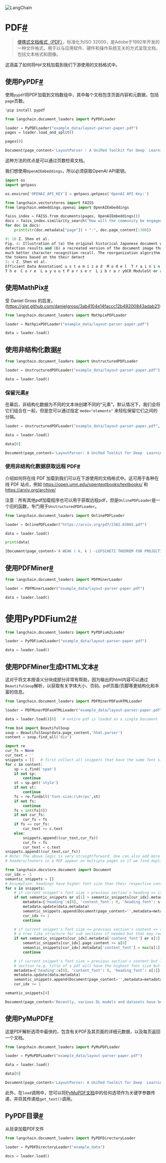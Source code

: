 

<Head>
  <script>
    {
      `(function() {
         var _hmt = _hmt || [];
(function() {
  var hm = document.createElement("script");
  hm.src = "https://hm.baidu.com/hm.js?e60fb290e204e04c5cb6f79b0ac1e697";
  var s = document.getElementsByTagName("script")[0]; 
  s.parentNode.insertBefore(hm, s);
})();
       })();`
    }
  </script>
</Head>

![LangChain](https://pica.zhimg.com/50/v2-56e8bbb52aa271012541c1fe1ceb11a2_r.gif)





PDF[#](#pdf "Permalink to this headline")
=========================================

> 
> [便携式文档格式（PDF）](https://en.wikipedia.org/wiki/PDF)，标准化为ISO 32000，是Adobe于1992年开发的一种文件格式，用于以与应用软件、硬件和操作系统无关的方式呈现文档，包括文本格式和图像。
> 
> 
> 

这涵盖了如何将`PDF`文档加载到我们下游使用的文档格式中。

使用PyPDF[#](#using-pypdf "Permalink to this headline")
-----------------------------------------------------

使用`pypdf`将PDF加载到文档数组中，其中每个文档包含页面内容和元数据，包括`page`页数。

```python
!pip install pypdf

```

```python
from langchain.document_loaders import PyPDFLoader

loader = PyPDFLoader("example_data/layout-parser-paper.pdf")
pages = loader.load_and_split()

```

```python
pages[0]

```

```python
Document(page_content='LayoutParser : A Uniﬁed Toolkit for Deep  Learning Based Document Image Analysis  Zejiang Shen1( \x00), Ruochen Zhang2, Melissa Dell3, Benjamin Charles Germain  Lee4, Jacob Carlson3, and Weining Li5  1Allen Institute for AI  shannons@allenai.org  2Brown University  ruochen zhang@brown.edu  3Harvard University  fmelissadell,jacob carlson g@fas.harvard.edu  4University of Washington  bcgl@cs.washington.edu  5University of Waterloo  w422li@uwaterloo.ca  Abstract. Recent advances in document image analysis (DIA) have been  primarily driven by the application of neural networks. Ideally, research  outcomes could be easily deployed in production and extended for further  investigation. However, various factors like loosely organized codebases  and sophisticated model con\x0cgurations complicate the easy reuse of im-  portant innovations by a wide audience. Though there have been on-going  e\x0borts to improve reusability and simplify deep learning (DL) model  development in disciplines like natural language processing and computer  vision, none of them are optimized for challenges in the domain of DIA.  This represents a major gap in the existing toolkit, as DIA is central to  academic research across a wide range of disciplines in the social sciences  and humanities. This paper introduces LayoutParser , an open-source  library for streamlining the usage of DL in DIA research and applica-  tions. The core LayoutParser library comes with a set of simple and  intuitive interfaces for applying and customizing DL models for layout de-  tection, character recognition, and many other document processing tasks.  To promote extensibility, LayoutParser also incorporates a community  platform for sharing both pre-trained models and full document digiti-  zation pipelines. We demonstrate that LayoutParser is helpful for both  lightweight and large-scale digitization pipelines in real-word use cases.  The library is publicly available at https://layout-parser.github.io .  Keywords: Document Image Analysis ·Deep Learning ·Layout Analysis  ·Character Recognition ·Open Source library ·Toolkit.  1 Introduction  Deep Learning(DL)-based approaches are the state-of-the-art for a wide range of  document image analysis (DIA) tasks including document image classi\x0ccation [ 11,arXiv:2103.15348v2  [cs.CV]  21 Jun 2021', metadata={'source': 'example_data/layout-parser-paper.pdf', 'page': 0})

```

这种方法的优点是可以通过页数检索文档。

我们想使用`OpenAIEmbeddings`，所以必须获取OpenAI API密钥。

```python
import os
import getpass

os.environ['OPENAI_API_KEY'] = getpass.getpass('OpenAI API Key:')

```

```python
from langchain.vectorstores import FAISS
from langchain.embeddings.openai import OpenAIEmbeddings

faiss_index = FAISS.from_documents(pages, OpenAIEmbeddings())
docs = faiss_index.similarity_search("How will the community be engaged?", k=2)
for doc in docs:
    print(str(doc.metadata["page"]) + ":", doc.page_content[:300])

```

```python
9: 10 Z. Shen et al.
Fig. 4: Illustration of (a) the original historical Japanese document with layout
detection results and (b) a recreated version of the document image that achieves
much better character recognition recall. The reorganization algorithm rearranges
the tokens based on the their detect
3: 4 Z. Shen et al.
Efficient Data AnnotationC u s t o m i z e d  M o d e l  T r a i n i n gModel Cust omizationDI A Model HubDI A Pipeline SharingCommunity PlatformLa y out Detection ModelsDocument Images 
T h e  C o r e  L a y o u t P a r s e r  L i b r a r yOCR ModuleSt or age & VisualizationLa y ou

```

使用MathPix[#](#using-mathpix "Permalink to this headline")
---------------------------------------------------------

受 Daniel Gross 的启发，(https://gist.github.com/danielgross/3ab4104e14faccc12b49200843adab21)

```python
from langchain.document_loaders import MathpixPDFLoader

```

```python
loader = MathpixPDFLoader("example_data/layout-parser-paper.pdf")

```

```python
data = loader.load()

```

使用非结构化数据[#](#using-unstructured "本标题的永久链接")
-------------------------------------------

```python
from langchain.document_loaders import UnstructuredPDFLoader

```

```python
loader = UnstructuredPDFLoader("example_data/layout-parser-paper.pdf")

```

```python
data = loader.load()

```

### 保留元素[#](#retain-elements "本标题的永久链接")

在幕后，非结构化数据为不同的文本块创建不同的“元素”。默认情况下，我们会将它们组合在一起，但是您可以通过指定 `mode="elements"` 来轻松保留它们之间的分隔。

```python
loader = UnstructuredPDFLoader("example_data/layout-parser-paper.pdf", mode="elements")

```

```python
data = loader.load()

```

```python
data[0]

```

```python
Document(page_content='LayoutParser: A Uniﬁed Toolkit for Deep  Learning Based Document Image Analysis  Zejiang Shen1 (�), Ruochen Zhang2, Melissa Dell3, Benjamin Charles Germain  Lee4, Jacob Carlson3, and Weining Li5  1 Allen Institute for AI  shannons@allenai.org  2 Brown University  ruochen zhang@brown.edu  3 Harvard University  {melissadell,jacob carlson}@fas.harvard.edu  4 University of Washington  bcgl@cs.washington.edu  5 University of Waterloo  w422li@uwaterloo.ca  Abstract. Recent advances in document image analysis (DIA) have been  primarily driven by the application of neural networks. Ideally, research  outcomes could be easily deployed in production and extended for further  investigation. However, various factors like loosely organized codebases  and sophisticated model conﬁgurations complicate the easy reuse of im-  portant innovations by a wide audience. Though there have been on-going  eﬀorts to improve reusability and simplify deep learning (DL) model  development in disciplines like natural language processing and computer  vision, none of them are optimized for challenges in the domain of DIA.  This represents a major gap in the existing toolkit, as DIA is central to  academic research across a wide range of disciplines in the social sciences  and humanities. This paper introduces LayoutParser, an open-source  library for streamlining the usage of DL in DIA research and applica-  tions. The core LayoutParser library comes with a set of simple and  intuitive interfaces for applying and customizing DL models for layout de-  tection, character recognition, and many other document processing tasks.  To promote extensibility, LayoutParser also incorporates a community  platform for sharing both pre-trained models and full document digiti-  zation pipelines. We demonstrate that LayoutParser is helpful for both  lightweight and large-scale digitization pipelines in real-word use cases.  The library is publicly available at https://layout-parser.github.io.  Keywords: Document Image Analysis · Deep Learning · Layout Analysis  · Character Recognition · Open Source library · Toolkit.  1  Introduction  Deep Learning(DL)-based approaches are the state-of-the-art for a wide range of  document image analysis (DIA) tasks including document image classiﬁcation [11,  arXiv:2103.15348v2  [cs.CV]  21 Jun 2021  ', lookup_str='', metadata={'file_path': 'example_data/layout-parser-paper.pdf', 'page_number': 1, 'total_pages': 16, 'format': 'PDF 1.5', 'title': '', 'author': '', 'subject': '', 'keywords': '', 'creator': 'LaTeX with hyperref', 'producer': 'pdfTeX-1.40.21', 'creationDate': 'D:20210622012710Z', 'modDate': 'D:20210622012710Z', 'trapped': '', 'encryption': None}, lookup_index=0)

```

### 使用非结构化数据获取远程 PDF[#](#fetching-remote-pdfs-using-unstructured "本标题的永久链接")

介绍如何将在线 PDF 加载到我们可以在下游使用的文档格式中。这可用于各种在线 PDF 站点，例如 https://open.umn.edu/opentextbooks/textbooks/ 和 https://arxiv.org/archive/

注意：所有其他pdf加载程序也可以用于获取远程pdf，但是`OnlinePDFLoader`是一个旧的函数，专门用于`UnstructuredPDFLoader`。

```python
from langchain.document_loaders import OnlinePDFLoader

```

```python
loader = OnlinePDFLoader("https://arxiv.org/pdf/2302.03803.pdf")

```

```python
data = loader.load()

```

```python
print(data)

```

```python
[Document(page_content='A WEAK ( k, k ) -LEFSCHETZ THEOREM FOR PROJECTIVE TORIC ORBIFOLDS  William D. Montoya  Instituto de Matem´atica, Estat´ıstica e Computa¸c˜ao Cient´ıﬁca,  In [3] we proved that, under suitable conditions, on a very general codimension s quasi- smooth intersection subvariety X in a projective toric orbifold P d Σ with d + s = 2 ( k + 1 ) the Hodge conjecture holds, that is, every ( p, p ) -cohomology class, under the Poincar´e duality is a rational linear combination of fundamental classes of algebraic subvarieties of X . The proof of the above-mentioned result relies, for p ≠ d + 1 − s , on a Lefschetz  Keywords: (1,1)- Lefschetz theorem, Hodge conjecture, toric varieties, complete intersection Email: wmontoya@ime.unicamp.br  theorem ([7]) and the Hard Lefschetz theorem for projective orbifolds ([11]). When p = d + 1 − s the proof relies on the Cayley trick, a trick which associates to X a quasi-smooth hypersurface Y in a projective vector bundle, and the Cayley Proposition (4.3) which gives an isomorphism of some primitive cohomologies (4.2) of X and Y . The Cayley trick, following the philosophy of Mavlyutov in [7], reduces results known for quasi-smooth hypersurfaces to quasi-smooth intersection subvarieties. The idea in this paper goes the other way around, we translate some results for quasi-smooth intersection subvarieties to  Acknowledgement. I thank Prof. Ugo Bruzzo and Tiago Fonseca for useful discus- sions. I also acknowledge support from FAPESP postdoctoral grant No. 2019/23499-7.  Let M be a free abelian group of rank d , let N = Hom ( M, Z ) , and N R = N ⊗ Z R .  if there exist k linearly independent primitive elements e  , . . . , e k ∈ N such that σ = { µ  e  + ⋯ + µ k e k } . • The generators e i are integral if for every i and any nonnegative rational number µ the product µe i is in N only if µ is an integer. • Given two rational simplicial cones σ , σ ′ one says that σ ′ is a face of σ ( σ ′ < σ ) if the set of integral generators of σ ′ is a subset of the set of integral generators of σ . • A ﬁnite set Σ = { σ  , . . . , σ t } of rational simplicial cones is called a rational simplicial complete d -dimensional fan if:  all faces of cones in Σ are in Σ ;  if σ, σ ′ ∈ Σ then σ ∩ σ ′ < σ and σ ∩ σ ′ < σ ′ ;  N R = σ  ∪ ⋅ ⋅ ⋅ ∪ σ t .  A rational simplicial complete d -dimensional fan Σ deﬁnes a d -dimensional toric variety P d Σ having only orbifold singularities which we assume to be projective. Moreover, T ∶ = N ⊗ Z C ∗ ≃ ( C ∗ ) d is the torus action on P d Σ . We denote by Σ ( i ) the i -dimensional cones  For a cone σ ∈ Σ, ˆ σ is the set of 1-dimensional cone in Σ that are not contained in σ  and x ˆ σ ∶ = ∏ ρ ∈ ˆ σ x ρ is the associated monomial in S .  Deﬁnition 2.2. The irrelevant ideal of P d Σ is the monomial ideal B Σ ∶ =< x ˆ σ ∣ σ ∈ Σ > and the zero locus Z ( Σ ) ∶ = V ( B Σ ) in the aﬃne space A d ∶ = Spec ( S ) is the irrelevant locus.  Proposition 2.3 (Theorem 5.1.11 [5]) . The toric variety P d Σ is a categorical quotient A d ∖ Z ( Σ ) by the group Hom ( Cl ( Σ ) , C ∗ ) and the group action is induced by the Cl ( Σ ) - grading of S .  Now we give a brief introduction to complex orbifolds and we mention the needed theorems for the next section. Namely: de Rham theorem and Dolbeault theorem for complex orbifolds.  Deﬁnition 2.4. A complex orbifold of complex dimension d is a singular complex space whose singularities are locally isomorphic to quotient singularities C d / G , for ﬁnite sub- groups G ⊂ Gl ( d, C ) .  Deﬁnition 2.5. A diﬀerential form on a complex orbifold Z is deﬁned locally at z ∈ Z as a G -invariant diﬀerential form on C d where G ⊂ Gl ( d, C ) and Z is locally isomorphic to d  Roughly speaking the local geometry of orbifolds reduces to local G -invariant geometry.  We have a complex of diﬀerential forms ( A ● ( Z ) , d ) and a double complex ( A ● , ● ( Z ) , ∂, ¯ ∂ ) of bigraded diﬀerential forms which deﬁne the de Rham and the Dolbeault cohomology groups (for a ﬁxed p ∈ N ) respectively:  (1,1)-Lefschetz theorem for projective toric orbifolds  Deﬁnition 3.1. A subvariety X ⊂ P d Σ is quasi-smooth if V ( I X ) ⊂ A #Σ ( 1 ) is smooth outside  Example 3.2 . Quasi-smooth hypersurfaces or more generally quasi-smooth intersection sub-  Example 3.2 . Quasi-smooth hypersurfaces or more generally quasi-smooth intersection sub- varieties are quasi-smooth subvarieties (see [2] or [7] for more details).  Remark 3.3 . Quasi-smooth subvarieties are suborbifolds of P d Σ in the sense of Satake in [8]. Intuitively speaking they are subvarieties whose only singularities come from the ambient  Proof. From the exponential short exact sequence  we have a long exact sequence in cohomology  H 1 (O ∗ X ) → H 2 ( X, Z ) → H 2 (O X ) ≃ H 0 , 2 ( X )  where the last isomorphisms is due to Steenbrink in [9]. Now, it is enough to prove the commutativity of the next diagram  where the last isomorphisms is due to Steenbrink in [9]. Now,  H 2 ( X, Z ) / / H 2 ( X, O X ) ≃ Dolbeault H 2 ( X, C ) deRham ≃ H 2 dR ( X, C ) / / H 0 , 2 ¯ ∂ ( X )  of the proof follows as the ( 1 , 1 ) -Lefschetz theorem in [6].  Remark 3.5 . For k = 1 and P d Σ as the projective space, we recover the classical ( 1 , 1 ) - Lefschetz theorem.  By the Hard Lefschetz Theorem for projective orbifolds (see [11] for details) we  By the Hard Lefschetz Theorem for projective orbifolds (see [11] for details) we get an isomorphism of cohomologies :  given by the Lefschetz morphism and since it is a morphism of Hodge structures, we have:  H 1 , 1 ( X, Q ) ≃ H dim X − 1 , dim X − 1 ( X, Q )  Corollary 3.6. If the dimension of X is 1 , 2 or 3 . The Hodge conjecture holds on X  Proof. If the dim C X = 1 the result is clear by the Hard Lefschetz theorem for projective orbifolds. The dimension 2 and 3 cases are covered by Theorem 3.5 and the Hard Lefschetz.  Cayley trick and Cayley proposition  The Cayley trick is a way to associate to a quasi-smooth intersection subvariety a quasi- smooth hypersurface. Let L 1 , . . . , L s be line bundles on P d Σ and let π ∶ P ( E ) → P d Σ be the projective space bundle associated to the vector bundle E = L 1 ⊕ ⋯ ⊕ L s . It is known that P ( E ) is a ( d + s − 1 ) -dimensional simplicial toric variety whose fan depends on the degrees of the line bundles and the fan Σ. Furthermore, if the Cox ring, without considering the grading, of P d Σ is C [ x 1 , . . . , x m ] then the Cox ring of P ( E ) is  Moreover for X a quasi-smooth intersection subvariety cut oﬀ by f 1 , . . . , f s with deg ( f i ) = [ L i ] we relate the hypersurface Y cut oﬀ by F = y 1 f 1 + ⋅ ⋅ ⋅ + y s f s which turns out to be quasi-smooth. For more details see Section 2 in [7].  We will denote P ( E ) as P d + s − 1 Σ ,X to keep track of its relation with X and P d Σ .  The following is a key remark.  Remark 4.1 . There is a morphism ι ∶ X → Y ⊂ P d + s − 1 Σ ,X . Moreover every point z ∶ = ( x, y ) ∈ Y with y ≠ 0 has a preimage. Hence for any subvariety W = V ( I W ) ⊂ X ⊂ P d Σ there exists W ′ ⊂ Y ⊂ P d + s − 1 Σ ,X such that π ( W ′ ) = W , i.e., W ′ = { z = ( x, y ) ∣ x ∈ W } .  For X ⊂ P d Σ a quasi-smooth intersection variety the morphism in cohomology induced by the inclusion i ∗ ∶ H d − s ( P d Σ , C ) → H d − s ( X, C ) is injective by Proposition 1.4 in [7].  Deﬁnition 4.2. The primitive cohomology of H d − s prim ( X ) is the quotient H d − s ( X, C )/ i ∗ ( H d − s ( P d Σ , C )) and H d − s prim ( X, Q ) with rational coeﬃcients.  H d − s ( P d Σ , C ) and H d − s ( X, C ) have pure Hodge structures, and the morphism i ∗ is com- patible with them, so that H d − s prim ( X ) gets a pure Hodge structure.  The next Proposition is the Cayley proposition.  Proposition 4.3. [Proposition 2.3 in [3] ] Let X = X 1 ∩⋅ ⋅ ⋅∩ X s be a quasi-smooth intersec- tion subvariety in P d Σ cut oﬀ by homogeneous polynomials f 1 . . . f s . Then for p ≠ d + s − 1 2 , d + s − 3 2  Remark 4.5 . The above isomorphisms are also true with rational coeﬃcients since H ● ( X, C ) = H ● ( X, Q ) ⊗ Q C . See the beginning of Section 7.1 in [10] for more details.  Theorem 5.1. Let Y = { F = y 1 f 1 + ⋯ + y k f k = 0 } ⊂ P 2 k + 1 Σ ,X be the quasi-smooth hypersurface associated to the quasi-smooth intersection surface X = X f 1 ∩ ⋅ ⋅ ⋅ ∩ X f k ⊂ P k + 2 Σ . Then on Y the Hodge conjecture holds.  the Hodge conjecture holds.  Proof. If H k,k prim ( X, Q ) = 0 we are done. So let us assume H k,k prim ( X, Q ) ≠ 0. By the Cayley proposition H k,k prim ( Y, Q ) ≃ H 1 , 1 prim ( X, Q ) and by the ( 1 , 1 ) -Lefschetz theorem for projective  toric orbifolds there is a non-zero algebraic basis λ C 1 , . . . , λ C n with rational coeﬃcients of H 1 , 1 prim ( X, Q ) , that is, there are n ∶ = h 1 , 1 prim ( X, Q ) algebraic curves C 1 , . . . , C n in X such that under the Poincar´e duality the class in homology [ C i ] goes to λ C i , [ C i ] ↦ λ C i . Recall that the Cox ring of P k + 2 is contained in the Cox ring of P 2 k + 1 Σ ,X without considering the grading. Considering the grading we have that if α ∈ Cl ( P k + 2 Σ ) then ( α, 0 ) ∈ Cl ( P 2 k + 1 Σ ,X ) . So the polynomials deﬁning C i ⊂ P k + 2 Σ can be interpreted in P 2 k + 1 X, Σ but with diﬀerent degree. Moreover, by Remark 4.1 each C i is contained in Y = { F = y 1 f 1 + ⋯ + y k f k = 0 } and  furthermore it has codimension k .  Claim: { C i } ni = 1 is a basis of prim ( ) . It is enough to prove that λ C i is diﬀerent from zero in H k,k prim ( Y, Q ) or equivalently that the cohomology classes { λ C i } ni = 1 do not come from the ambient space. By contradiction, let us assume that there exists a j and C ⊂ P 2 k + 1 Σ ,X such that λ C ∈ H k,k ( P 2 k + 1 Σ ,X , Q ) with i ∗ ( λ C ) = λ C j or in terms of homology there exists a ( k + 2 ) -dimensional algebraic subvariety V ⊂ P 2 k + 1 Σ ,X such that V ∩ Y = C j so they are equal as a homology class of P 2 k + 1 Σ ,X ,i.e., [ V ∩ Y ] = [ C j ] . It is easy to check that π ( V ) ∩ X = C j as a subvariety of P k + 2 Σ where π ∶ ( x, y ) ↦ x . Hence [ π ( V ) ∩ X ] = [ C j ] which is equivalent to say that λ C j comes from P k + 2 Σ which contradicts the choice of [ C j ] .  Remark 5.2 . Into the proof of the previous theorem, the key fact was that on X the Hodge conjecture holds and we translate it to Y by contradiction. So, using an analogous argument we have:  argument we have:  Proposition 5.3. Let Y = { F = y 1 f s +⋯+ y s f s = 0 } ⊂ P 2 k + 1 Σ ,X be the quasi-smooth hypersurface associated to a quasi-smooth intersection subvariety X = X f 1 ∩ ⋅ ⋅ ⋅ ∩ X f s ⊂ P d Σ such that d + s = 2 ( k + 1 ) . If the Hodge conjecture holds on X then it holds as well on Y .  Corollary 5.4. If the dimension of Y is 2 s − 1 , 2 s or 2 s + 1 then the Hodge conjecture holds on Y .  Proof. By Proposition 5.3 and Corollary 3.6.  [  ] Angella, D. Cohomologies of certain orbifolds. Journal of Geometry and Physics  (  ),  –  [  ] Batyrev, V. V., and Cox, D. A. On the Hodge structure of projective hypersur- faces in toric varieties. Duke Mathematical Journal  ,  (Aug  ). [  ] Bruzzo, U., and Montoya, W. On the Hodge conjecture for quasi-smooth in- tersections in toric varieties. S˜ao Paulo J. Math. Sci. Special Section: Geometry in Algebra and Algebra in Geometry (  ). [  ] Caramello Jr, F. C. Introduction to orbifolds. a  iv:  v  (  ). [  ] Cox, D., Little, J., and Schenck, H. Toric varieties, vol.  American Math- ematical Soc.,  [  ] Griffiths, P., and Harris, J. Principles of Algebraic Geometry. John Wiley & Sons, Ltd,  [  ] Mavlyutov, A. R. Cohomology of complete intersections in toric varieties. Pub- lished in Paciﬁc J. of Math.  No.  (  ),  –  [  ] Satake, I. On a Generalization of the Notion of Manifold. Proceedings of the National Academy of Sciences of the United States of America  ,  (  ),  –  [  ] Steenbrink, J. H. M. Intersection form for quasi-homogeneous singularities. Com- positio Mathematica  ,  (  ),  –  [  ] Voisin, C. Hodge Theory and Complex Algebraic Geometry I, vol.  of Cambridge Studies in Advanced Mathematics . Cambridge University Press,  [  ] Wang, Z. Z., and Zaffran, D. A remark on the Hard Lefschetz theorem for K¨ahler orbifolds. Proceedings of the American Mathematical Society  ,  (Aug  ).  [2] Batyrev, V. V., and Cox, D. A. On the Hodge structure of projective hypersur- faces in toric varieties. Duke Mathematical Journal 75, 2 (Aug 1994).  [  ] Bruzzo, U., and Montoya, W. On the Hodge conjecture for quasi-smooth in- tersections in toric varieties. S˜ao Paulo J. Math. Sci. Special Section: Geometry in Algebra and Algebra in Geometry (  ).  [3] Bruzzo, U., and Montoya, W. On the Hodge conjecture for quasi-smooth in- tersections in toric varieties. S˜ao Paulo J. Math. Sci. Special Section: Geometry in Algebra and Algebra in Geometry (2021).  A. R. Cohomology of complete intersections in toric varieties. Pub-', lookup_str='', metadata={'source': '/var/folders/ph/hhm7_zyx4l13k3v8z02dwp1w0000gn/T/tmpgq0ckaja/online_file.pdf'}, lookup_index=0)]

```

使用PDFMiner[#](#using-pdfminer "本节标题的永久链接")
------------------------------------------

```python
from langchain.document_loaders import PDFMinerLoader

```

```python
loader = PDFMinerLoader("example_data/layout-parser-paper.pdf")

```

```python
data = loader.load()

```

使用PyPDFium2[#](#using-pypdfium2 "本节标题的永久链接")
============================================

```python
from langchain.document_loaders import PyPDFium2Loader

```

```python
loader = PyPDFium2Loader("example_data/layout-parser-paper.pdf")

```

```python
data = loader.load()

```

使用PDFMiner生成HTML文本[#](#using-pdfminer-to-generate-html-text "本节标题的永久链接")
------------------------------------------------------------------------

这对于将文本按语义分块成部分非常有帮助，因为输出的html内容可以通过`BeautifulSoup`解析，以获取有关字体大小、页码、pdf页眉/页脚等更结构化和丰富的信息。

```python
from langchain.document_loaders import PDFMinerPDFasHTMLLoader

```

```python
loader = PDFMinerPDFasHTMLLoader("example_data/layout-parser-paper.pdf")

```

```python
data = loader.load()[0]   # entire pdf is loaded as a single Document

```

```python
from bs4 import BeautifulSoup
soup = BeautifulSoup(data.page_content,'html.parser')
content = soup.find_all('div')

```

```python
import re
cur_fs = None
cur_text = ''
snippets = []   # first collect all snippets that have the same font size
for c in content:
    sp = c.find('span')
    if not sp:
        continue
    st = sp.get('style')
    if not st:
        continue
    fs = re.findall('font-size:(\d+)px',st)
    if not fs:
        continue
    fs = int(fs[0])
    if not cur_fs:
        cur_fs = fs
    if fs == cur_fs:
        cur_text += c.text
    else:
        snippets.append((cur_text,cur_fs))
        cur_fs = fs
        cur_text = c.text
snippets.append((cur_text,cur_fs))
# Note: The above logic is very straightforward. One can also add more strategies such as removing duplicate snippets (as
# headers/footers in a PDF appear on multiple pages so if we find duplicatess safe to assume that it is redundant info)

```

```python
from langchain.docstore.document import Document
cur_idx = -1
semantic_snippets = []
# Assumption: headings have higher font size than their respective content
for s in snippets:
    # if current snippet's font size > previous section's heading => it is a new heading
    if not semantic_snippets or s[1] > semantic_snippets[cur_idx].metadata['heading_font']:
        metadata={'heading':s[0], 'content_font': 0, 'heading_font': s[1]}
        metadata.update(data.metadata)
        semantic_snippets.append(Document(page_content='',metadata=metadata))
        cur_idx += 1
        continue

    # if current snippet's font size <= previous section's content => content belongs to the same section (one can also create
    # a tree like structure for sub sections if needed but that may require some more thinking and may be data specific)
    if not semantic_snippets[cur_idx].metadata['content_font'] or s[1] <= semantic_snippets[cur_idx].metadata['content_font']:
        semantic_snippets[cur_idx].page_content += s[0]
        semantic_snippets[cur_idx].metadata['content_font'] = max(s[1], semantic_snippets[cur_idx].metadata['content_font'])
        continue

    # if current snippet's font size > previous section's content but less tha previous section's heading than also make a new 
    # section (e.g. title of a pdf will have the highest font size but we don't want it to subsume all sections)
    metadata={'heading':s[0], 'content_font': 0, 'heading_font': s[1]}
    metadata.update(data.metadata)
    semantic_snippets.append(Document(page_content='',metadata=metadata))
    cur_idx += 1

```

```python
semantic_snippets[4]

```

```python
Document(page_content='Recently, various DL models and datasets have been developed for layout analysis  tasks. The dhSegment [22] utilizes fully convolutional networks [20] for segmen-  tation tasks on historical documents. Object detection-based methods like Faster  R-CNN [28] and Mask R-CNN [12] are used for identifying document elements [38]  and detecting tables [30, 26]. Most recently, Graph Neural Networks [29] have also  been used in table detection [27]. However, these models are usually implemented  individually and there is no uniﬁed framework to load and use such models.  There has been a surge of interest in creating open-source tools for document  image processing: a search of document image analysis in Github leads to 5M  relevant code pieces 6; yet most of them rely on traditional rule-based methods  or provide limited functionalities. The closest prior research to our work is the  OCR-D project7, which also tries to build a complete toolkit for DIA. However,  similar to the platform developed by Neudecker et al. [21], it is designed for  analyzing historical documents, and provides no supports for recent DL models.  The DocumentLayoutAnalysis project8 focuses on processing born-digital PDF  documents via analyzing the stored PDF data. Repositories like DeepLayout9  and Detectron2-PubLayNet10 are individual deep learning models trained on  layout analysis datasets without support for the full DIA pipeline. The Document  Analysis and Exploitation (DAE) platform [15] and the DeepDIVA project [2]  aim to improve the reproducibility of DIA methods (or DL models), yet they  are not actively maintained. OCR engines like Tesseract [14], easyOCR11 and  paddleOCR12 usually do not come with comprehensive functionalities for other  DIA tasks like layout analysis.  Recent years have also seen numerous eﬀorts to create libraries for promoting  reproducibility and reusability in the ﬁeld of DL. Libraries like Dectectron2 [35],  6 The number shown is obtained by specifying the search type as ‘code’.  7 https://ocr-d.de/en/about  8 https://github.com/BobLd/DocumentLayoutAnalysis  9 https://github.com/leonlulu/DeepLayout  10 https://github.com/hpanwar08/detectron2  11 https://github.com/JaidedAI/EasyOCR  12 https://github.com/PaddlePaddle/PaddleOCR  4  Z. Shen et al.  Fig. 1: The overall architecture of LayoutParser. For an input document image,  the core LayoutParser library provides a set of oﬀ-the-shelf tools for layout  detection, OCR, visualization, and storage, backed by a carefully designed layout  data structure. LayoutParser also supports high level customization via eﬃcient  layout annotation and model training functions. These improve model accuracy  on the target samples. The community platform enables the easy sharing of DIA  models and whole digitization pipelines to promote reusability and reproducibility.  A collection of detailed documentation, tutorials and exemplar projects make  LayoutParser easy to learn and use.  AllenNLP [8] and transformers [34] have provided the community with complete  DL-based support for developing and deploying models for general computer  vision and natural language processing problems. LayoutParser, on the other  hand, specializes speciﬁcally in DIA tasks. LayoutParser is also equipped with a  community platform inspired by established model hubs such as Torch Hub [23]  and TensorFlow Hub [1]. It enables the sharing of pretrained models as well as  full document processing pipelines that are unique to DIA tasks.  There have been a variety of document data collections to facilitate the  development of DL models. Some examples include PRImA [3](magazine layouts),  PubLayNet [38](academic paper layouts), Table Bank [18](tables in academic  papers), Newspaper Navigator Dataset [16, 17](newspaper ﬁgure layouts) and  HJDataset [31](historical Japanese document layouts). A spectrum of models  trained on these datasets are currently available in the LayoutParser model zoo  to support diﬀerent use cases.  ', metadata={'heading': '2 Related Work  ', 'content_font': 9, 'heading_font': 11, 'source': 'example_data/layout-parser-paper.pdf'})

```

使用PyMuPDF[#](#using-pymupdf "本节标题的永久链接")
----------------------------------------

这是PDF解析选项中最快的，包含有关PDF及其页面的详细元数据，以及每页返回一个文档。

```python
from langchain.document_loaders import PyMuPDFLoader

```

```python
loader = PyMuPDFLoader("example_data/layout-parser-paper.pdf")

```

```python
data = loader.load()

```

```python
data[0]

```

```python
Document(page_content='LayoutParser: A Uniﬁed Toolkit for Deep  Learning Based Document Image Analysis  Zejiang Shen1 (�), Ruochen Zhang2, Melissa Dell3, Benjamin Charles Germain  Lee4, Jacob Carlson3, and Weining Li5  1 Allen Institute for AI  shannons@allenai.org  2 Brown University  ruochen zhang@brown.edu  3 Harvard University  {melissadell,jacob carlson}@fas.harvard.edu  4 University of Washington  bcgl@cs.washington.edu  5 University of Waterloo  w422li@uwaterloo.ca  Abstract. Recent advances in document image analysis (DIA) have been  primarily driven by the application of neural networks. Ideally, research  outcomes could be easily deployed in production and extended for further  investigation. However, various factors like loosely organized codebases  and sophisticated model conﬁgurations complicate the easy reuse of im-  portant innovations by a wide audience. Though there have been on-going  eﬀorts to improve reusability and simplify deep learning (DL) model  development in disciplines like natural language processing and computer  vision, none of them are optimized for challenges in the domain of DIA.  This represents a major gap in the existing toolkit, as DIA is central to  academic research across a wide range of disciplines in the social sciences  and humanities. This paper introduces LayoutParser, an open-source  library for streamlining the usage of DL in DIA research and applica-  tions. The core LayoutParser library comes with a set of simple and  intuitive interfaces for applying and customizing DL models for layout de-  tection, character recognition, and many other document processing tasks.  To promote extensibility, LayoutParser also incorporates a community  platform for sharing both pre-trained models and full document digiti-  zation pipelines. We demonstrate that LayoutParser is helpful for both  lightweight and large-scale digitization pipelines in real-word use cases.  The library is publicly available at https://layout-parser.github.io.  Keywords: Document Image Analysis · Deep Learning · Layout Analysis  · Character Recognition · Open Source library · Toolkit.  1  Introduction  Deep Learning(DL)-based approaches are the state-of-the-art for a wide range of  document image analysis (DIA) tasks including document image classiﬁcation [11,  arXiv:2103.15348v2  [cs.CV]  21 Jun 2021  ', lookup_str='', metadata={'file_path': 'example_data/layout-parser-paper.pdf', 'page_number': 1, 'total_pages': 16, 'format': 'PDF 1.5', 'title': '', 'author': '', 'subject': '', 'keywords': '', 'creator': 'LaTeX with hyperref', 'producer': 'pdfTeX-1.40.21', 'creationDate': 'D:20210622012710Z', 'modDate': 'D:20210622012710Z', 'trapped': '', 'encryption': None}, lookup_index=0)

```

此外，在`load`调用中，您可以将[PyMuPDF文档](https://pymupdf.readthedocs.io/en/latest/app1#plain-text/)中的任何选项作为关键字参数传递，并将其传递给`get_text()`调用。

PyPDF目录[#](#pypdf-directory "Permalink to this headline")
---------------------------------------------------------

从目录加载PDF文件

```python
from langchain.document_loaders import PyPDFDirectoryLoader

```

```python
loader = PyPDFDirectoryLoader("example_data")

```

```python
docs = loader.load()

```

